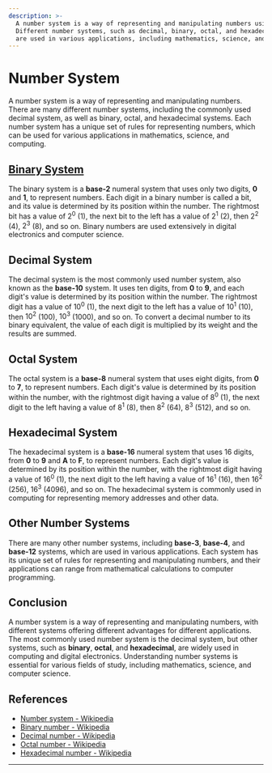 ```yaml
---
description: >-
  A number system is a way of representing and manipulating numbers using a set of symbols and rules. 
  Different number systems, such as decimal, binary, octal, and hexadecimal, have unique advantages and 
  are used in various applications, including mathematics, science, and computer science.
---
```


# Number System

A number system is a way of representing and manipulating numbers. There are many different number systems,
including the commonly used decimal system, as well as binary, octal, and hexadecimal systems.
Each number system has a unique set of rules for representing numbers, which can be used for various
applications in mathematics, science, and computing.

## [Binary System](./number-system/binary-number.md)

The binary system is a **base-2** numeral system that uses only two digits, **0** and **1**, to represent numbers.
Each digit in a binary number is called a bit, and its value is determined by its position within the number.
The rightmost bit has a value of $2^0$ (1), the next bit to the left has a value of $2^1$ (2), then $2^2$ (4), $2^3$ (8),
and so on. Binary numbers are used extensively in digital electronics and computer science.

## Decimal System

The decimal system is the most commonly used number system, also known as the **base-10** system.
It uses ten digits, from **0** to **9**, and each digit's value is determined by its position within the number.
The rightmost digit has a value of $10^0$ (1), the next digit to the left has a value of $10^1$ (10),
then $10^2$ (100), $10^3$ (1000), and so on. To convert a decimal number to its binary equivalent, the value of
each digit is multiplied by its weight and the results are summed.

## Octal System

The octal system is a **base-8** numeral system that uses eight digits, from **0** to **7**, to represent numbers.
Each digit's value is determined by its position within the number, with the rightmost digit having a value of $8^0$ (1),
the next digit to the left having a value of $8^1$ (8), then $8^2$ (64), $8^3$ (512), and so on.

## Hexadecimal System

The hexadecimal system is a **base-16** numeral system that uses 16 digits, from **0** to **9** and **A** to **F**,
to represent numbers. Each digit's value is determined by its position within the number, with the rightmost digit
having a value of $16^0$ (1), the next digit to the left having a value of $16^1$ (16), then $16^2$ (256), $16^3$ (4096),
and so on. The hexadecimal system is commonly used in computing for representing memory addresses and other data.

## Other Number Systems

There are many other number systems, including **base-3**, **base-4**, and **base-12** systems, which are used in various applications.
Each system has its unique set of rules for representing and manipulating numbers, and their applications can range
from mathematical calculations to computer programming.

## Conclusion

A number system is a way of representing and manipulating numbers, with different systems offering different advantages
for different applications. The most commonly used number system is the decimal system, but other systems,
such as **binary**, **octal**, and **hexadecimal**, are widely used in computing and digital electronics. Understanding number
systems is essential for various fields of study, including mathematics, science, and computer science.

## References

- [Number system - Wikipedia][Number_system]
- [Binary number - Wikipedia][Binary_number]
- [Decimal number - Wikipedia][Decimal_number]
- [Octal number - Wikipedia][Octal_number]
- [Hexadecimal number - Wikipedia][Hexadecimal_number]

---

[Number_system]: https://en.wikipedia.org/wiki/Numeral_system
[Binary_number]: https://en.wikipedia.org/wiki/Binary_number
[Decimal_number]: https://en.wikipedia.org/wiki/Decimal
[Octal_number]: https://en.wikipedia.org/wiki/Octal
[Hexadecimal_number]: https://en.wikipedia.org/wiki/Hexadecimal



